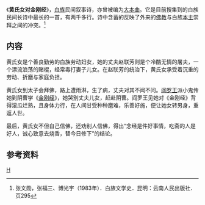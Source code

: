 《'''黄氏女对金刚经'''》，[[白族|白族]]民间叙事诗，亦曾被编为[[大本曲|大本曲]]。它是目前搜集到的白族民间长诗中最长的一首，有两千多行。诗中含蓄的反映了外来的[[佛教|佛教]]与白族[[本主|本主]]崇拜之间的冲突。<ref>张文勋，张福三、博光宇（1983年）．白族文学史．昆明：云南人民出版社．页295</ref>

==内容==
黄氏女是个善良勤劳的白族劳动妇女，她的丈夫赵联芳则是个冷酷无情的屠夫，一个漂流浪荡的赌棍，经常毒打妻子儿女。在赵联芳的统治下，黄氏女承受着沉重的劳动、折磨与家庭负担。

黄氏女到太子会拜佛，路上遭雨淋，生了病，丈夫对其不闻不问。[[阎王|阎罗王]]派小鬼传她到阴曹学《[[金刚经|金刚经]]》，她哭别丈夫儿女，赶赴阴曹。阎罗王见她对《金刚经》背得滚瓜烂熟，且身体力行，在人间甘受种种磨难，乐善好施，便让她女转男身，重返人世。

最后，黄氏女不但自己信佛，还劝别人信佛，得出“念经是件好事情，吃斋的人是好人，诚心致意去烧香，替今日修下”的结论。

==参考资料==
{{reflist}}

[[Category:白族文学|H]]